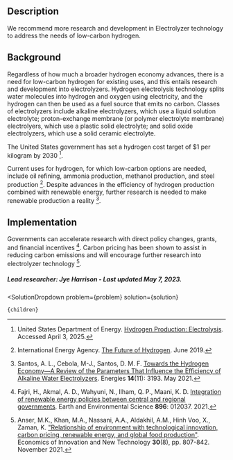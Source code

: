 

## Description

We recommend more research and development in Electrolyzer technology to address the needs of low-carbon hydrogen.

## Background

Regardless of how much a broader hydrogen economy advances, there is a need for low-carbon hydrogen for existing uses, and this entails research and development into electrolyzers. Hydrogen electrolysis technology splits water molecules into hydrogen and oxygen using electricity, and the hydrogen can then be used as a fuel source that emits no carbon. Classes of electrolyzers include alkaline electrolyzers, which use a liquid solution electrolyte; proton-exchange membrane (or polymer electrolyte membrane) electrolyers, which use a plastic solid electrolyte; and solid oxide electrolyzers, which use a solid ceramic electrolyte.

The United States government has set a hydrogen cost target of $1 per kilogram by 2030 [^"1"].

Current uses for hydrogen, for which low-carbon options are needed, include oil refining, ammonia production, methanol production, and steel production [^"3"]. Despite advances in the efficiency of hydrogen production combined with renewable energy, further research is needed to make renewable production a reality [^"2"].

## Implementation

Governments can accelerate research with direct policy changes, grants, and financial incentives [^"8"]. Carbon pricing has been shown to assist in reducing carbon emissions and will encourage further research into electrolyzer technology [^"7"].

##### Lead researcher: Jye Harrison - Last updated May 7, 2023.

[^"1"]: United States Department of Energy. [Hydrogen Production: Electrolysis](https://www.energy.gov/eere/fuelcells/hydrogen-production-electrolysis). Accessed April 3, 2025.
[^"3"]: International Energy Agency. [The Future of Hydrogen](https://www.iea.org/reports/the-future-of-hydrogen). June 2019.
[^"2"]: Santos, A. L., Cebola, M-J., Santos, D. M. F. [Towards the Hydrogen Economy—A Review of the Parameters That Influence the Efficiency of Alkaline Water Electrolyzers](https://doi.org/10.3390/en14113193). Energies **14**(11): 3193. May 2021. 
[^"8"]: Fajri, H., Akmal, A. D., Wahyuni, N., Ilham, Q. P., Maani, K. D. [Integration of renewable energy policies between central and regional governments](https://doi.org/10.1088/1755-1315/896/1/012037). Earth and Environmental Science **896**: 012037. 2021.
[^"7"]: Anser, M.K., Khan, M.A., Nassani, A.A., Aldakhil, A.M., Hinh Voo, X., Zaman, K. ["Relationship of environment with technological innovation, carbon pricing, renewable energy, and global food production"](https://doi.org/10.1080/10438599.2020.1787000). Economics of Innovation and New Technology **30**(8), pp. 807-842. November 2021.

[^"4"]:  [Hydrogen-powered planes take off with startup's test flight | MIT Technology Review](https://www.technologyreview.com/2023/01/19/1067113/hydrogen-planes-test-flight/). 
[^"5"]:  [https://www.semanticscholar.org/paper/Germany-Leads-Europe-in-Hydrogen-Fuel-Cell-R%26D-Blau/0246e16fea8bb444723062e3768e5884a693ea57](https://www.semanticscholar.org/paper/Germany-Leads-Europe-in-Hydrogen-Fuel-Cell-R%26D-Blau/0246e16fea8bb444723062e3768e5884a693ea57). 
[^"6"]:  [https://ieeexplore.ieee.org/document/10091320](https://ieeexplore.ieee.org/document/10091320). 



  <SolutionDropdown 
    problem={problem} 
    solution={solution}
  >
    {children}
  </SolutionDropdown>